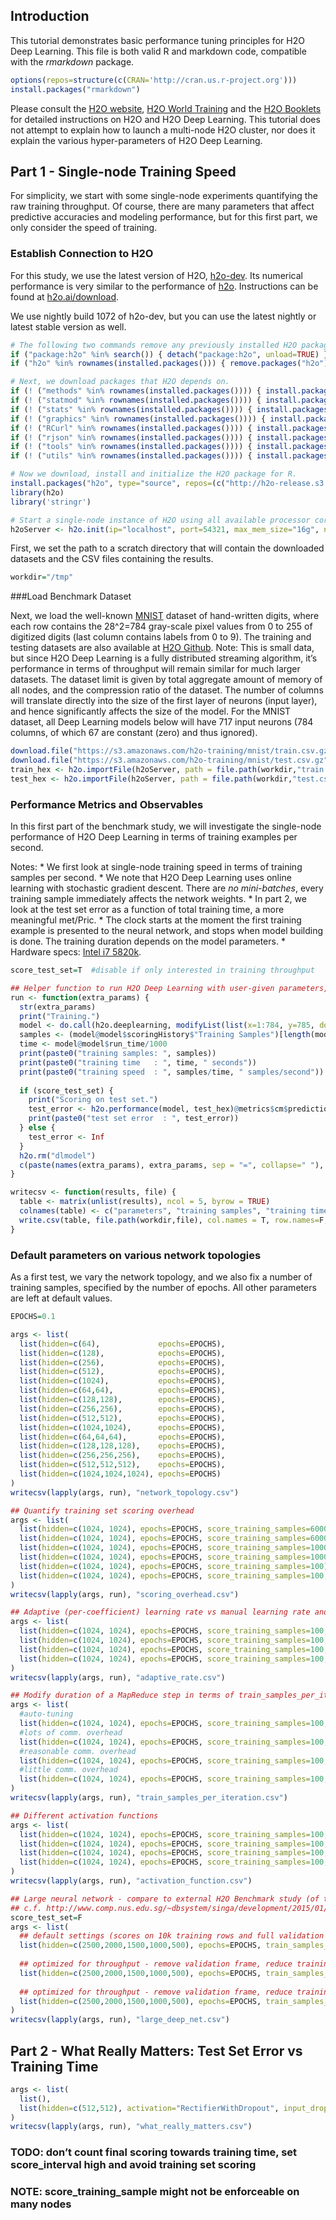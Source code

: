 ## Introduction

This tutorial demonstrates basic performance tuning principles for H2O Deep Learning. This file is both valid R and markdown code, compatible with the *rmarkdown* package.

```r
options(repos=structure(c(CRAN='http://cran.us.r-project.org')))
install.packages("rmarkdown")
```

Please consult the [H2O website](http://h2o.ai), [H2O World Training](http://learn.h2o.ai) and the [H2O Booklets](https://leanpub.com/u/h2oai) for detailed instructions on H2O and H2O Deep Learning. This tutorial does not attempt to explain how to launch a multi-node H2O cluster, nor does it explain the various hyper-parameters of H2O Deep Learning.

## Part 1 - Single-node Training Speed
For simplicity, we start with some single-node experiments quantifying the raw training throughput. Of course, there are many parameters that affect predictive accuracies and modeling performance, but for this first part, we only consider the speed of training.

### Establish Connection to H2O
For this study, we use the latest version of H2O, [h2o-dev](http://github.com/h2oai/h2o-dev). Its numerical performance is very similar to the performance of [h2o](http://github.com/h2oai/h2o). Instructions can be found at [h2o.ai/download](http://h2o.ai/download).

We use nightly build 1072 of h2o-dev, but you can use the latest nightly or latest stable version as well.

```r
# The following two commands remove any previously installed H2O packages for R.
if ("package:h2o" %in% search()) { detach("package:h2o", unload=TRUE) }
if ("h2o" %in% rownames(installed.packages())) { remove.packages("h2o") }

# Next, we download packages that H2O depends on.
if (! ("methods" %in% rownames(installed.packages()))) { install.packages("methods") }
if (! ("statmod" %in% rownames(installed.packages()))) { install.packages("statmod") }
if (! ("stats" %in% rownames(installed.packages()))) { install.packages("stats") }
if (! ("graphics" %in% rownames(installed.packages()))) { install.packages("graphics") }
if (! ("RCurl" %in% rownames(installed.packages()))) { install.packages("RCurl") }
if (! ("rjson" %in% rownames(installed.packages()))) { install.packages("rjson") }
if (! ("tools" %in% rownames(installed.packages()))) { install.packages("tools") }
if (! ("utils" %in% rownames(installed.packages()))) { install.packages("utils") }

# Now we download, install and initialize the H2O package for R.
install.packages("h2o", type="source", repos=(c("http://h2o-release.s3.amazonaws.com/h2o-dev/master/1072/R")))
library(h2o)
library('stringr')

# Start a single-node instance of H2O using all available processor cores and up to 16GB of memory
h2oServer <- h2o.init(ip="localhost", port=54321, max_mem_size="16g", nthreads=-1)
```

First, we set the path to a scratch directory that will contain the downloaded datasets and the CSV files containing the results.
```r
workdir="/tmp"
```

###Load Benchmark Dataset

Next, we load the well-known [MNIST](http://yann.lecun.com/exdb/mnist/) dataset of hand-written digits, where each row contains the 28^2=784 gray-scale pixel values from 0 to 255 of digitized digits (last column contains labels from 0 to 9). The training and testing datasets are also available at [H2O Github](https://github.com/h2oai/h2o/tree/master/smalldata/mnist).
Note: This is small data, but since H2O Deep Learning is a fully distributed streaming algorithm, it's performance in terms of throughput will remain similar for much larger datasets. The dataset limit is given by total aggregate amount of memory of all nodes, and the compression ratio of the dataset. The number of columns will translate directly into the size of the first layer of neurons (input layer), and hence significantly affects the size of the model. For the MNIST dataset, all Deep Learning models below will have 717 input neurons (784 columns, of which 67 are constant (zero) and thus ignored).
              
```r
download.file("https://s3.amazonaws.com/h2o-training/mnist/train.csv.gz", file.path(workdir,"train.csv.gz"), "wget", quiet = T)
download.file("https://s3.amazonaws.com/h2o-training/mnist/test.csv.gz", file.path(workdir,"test.csv.gz"), "wget", quiet = T)
train_hex <- h2o.importFile(h2oServer, path = file.path(workdir,"train.csv.gz"), header = F, sep = ',', key = 'train.hex')
test_hex <- h2o.importFile(h2oServer, path = file.path(workdir,"test.csv.gz"), header = F, sep = ',', key = 'test.hex')
```


### Performance Metrics and Observables

In this first part of the benchmark study, we will investigate the single-node performance of H2O Deep Learning in terms of training examples per second.

Notes:
  * We first look at single-node training speed in terms of training samples per second.
  * We note that H2O Deep Learning uses online learning with stochastic gradient descent. There are *no mini-batches*, every training sample immediately affects the network weights.
  * In part 2, we look at the test set error as a function of total training time, a more meaningful met/Pric.
  * The clock starts at the moment the first training example is presented to the neural network, and stops when model building is done. The training duration depends on the model parameters.
  * Hardware specs: [Intel i7 5820k](http://rog.asus.com/realbench/show_comment.php?id=6632).

```r
score_test_set=T  #disable if only interested in training throughput

## Helper function to run H2O Deep Learning with user-given parameters, print the test set error and the training speed
run <- function(extra_params) {
  str(extra_params)
  print("Training.")
  model <- do.call(h2o.deeplearning, modifyList(list(x=1:784, y=785, do_classification=T, training_frame=train_hex, destination_key="dlmodel"), extra_params))
  samples <- (model@model$scoringHistory$"Training Samples")[length(model@model$scoringHistory$"Training Samples")]
  time <- model@model$run_time/1000
  print(paste0("training samples: ", samples))
  print(paste0("training time   : ", time, " seconds"))
  print(paste0("training speed  : ", samples/time, " samples/second"))
  
  if (score_test_set) {
    print("Scoring on test set.")
    test_error <- h2o.performance(model, test_hex)@metrics$cm$prediction_error ## Note: This scores full test set (10,000 rows) - can take time!
    print(paste0("test set error  : ", test_error))
  } else {
    test_error <- Inf
  }
  h2o.rm("dlmodel")
  c(paste(names(extra_params), extra_params, sep = "=", collapse=" "), samples, sprintf("%.3f", time), sprintf("%.3f", samples/time), sprintf("%.3f", test_error))
}

writecsv <- function(results, file) {
  table <- matrix(unlist(results), ncol = 5, byrow = TRUE)
  colnames(table) <- c("parameters", "training samples", "training time", "training speed", "test set error")
  write.csv(table, file.path(workdir,file), col.names = T, row.names=F, quote=T, sep=",")
}
```


### Default parameters on various network topologies
As a first test, we vary the network topology, and we also fix a number of training samples, specified by the number of epochs. All other parameters are left at default values.
```r
EPOCHS=0.1

args <- list(
  list(hidden=c(64),             epochs=EPOCHS),
  list(hidden=c(128),            epochs=EPOCHS),
  list(hidden=c(256),            epochs=EPOCHS),
  list(hidden=c(512),            epochs=EPOCHS),
  list(hidden=c(1024),           epochs=EPOCHS),
  list(hidden=c(64,64),          epochs=EPOCHS),
  list(hidden=c(128,128),        epochs=EPOCHS),
  list(hidden=c(256,256),        epochs=EPOCHS),
  list(hidden=c(512,512),        epochs=EPOCHS),
  list(hidden=c(1024,1024),      epochs=EPOCHS),
  list(hidden=c(64,64,64),       epochs=EPOCHS),
  list(hidden=c(128,128,128),    epochs=EPOCHS),
  list(hidden=c(256,256,256),    epochs=EPOCHS),
  list(hidden=c(512,512,512),    epochs=EPOCHS),
  list(hidden=c(1024,1024,1024), epochs=EPOCHS)
)
writecsv(lapply(args, run), "network_topology.csv")
```
<div id='plot_network_topology'></div>
<div id='table_network_topology'></div>



```r
## Quantify training set scoring overhead
args <- list(
  list(hidden=c(1024, 1024), epochs=EPOCHS, score_training_samples=60000, score_duty_cycle=1, score_interval=1),
  list(hidden=c(1024, 1024), epochs=EPOCHS, score_training_samples=60000),
  list(hidden=c(1024, 1024), epochs=EPOCHS, score_training_samples=10000),
  list(hidden=c(1024, 1024), epochs=EPOCHS, score_training_samples=1000),
  list(hidden=c(1024, 1024), epochs=EPOCHS, score_training_samples=100),
  list(hidden=c(1024, 1024), epochs=EPOCHS, score_training_samples=100, score_duty_cycle=0, score_interval=10000)
)
writecsv(lapply(args, run), "scoring_overhead.csv")
```
<div id='plot_scoring_overhead'></div>
<div id='table_scoring_overhead'></div>


```r
## Adaptive (per-coefficient) learning rate vs manual learning rate and momentum
args <- list(
  list(hidden=c(1024, 1024), epochs=EPOCHS, score_training_samples=100, adaptive_rate=T),
  list(hidden=c(1024, 1024), epochs=EPOCHS, score_training_samples=100, adaptive_rate=T, rho=0.95, epsilon=1e-6),
  list(hidden=c(1024, 1024), epochs=EPOCHS, score_training_samples=100, adaptive_rate=F),
  list(hidden=c(1024, 1024), epochs=EPOCHS, score_training_samples=100, adaptive_rate=F, rate=1e-3, momentum_start=0.5, momentum_ramp=1e5, momentum_stable=0.99)
)
writecsv(lapply(args, run), "adaptive_rate.csv")
```
<div id='plot_adaptive_rate'></div>
<div id='table_adaptive_rate'></div>




```r
## Modify duration of a MapReduce step in terms of train_samples_per_iteration
args <- list(
  #auto-tuning
  list(hidden=c(1024, 1024), epochs=EPOCHS, score_training_samples=100, train_samples_per_iteration=-2),
  #lots of comm. overhead 
  list(hidden=c(1024, 1024), epochs=EPOCHS, score_training_samples=100, train_samples_per_iteration=100),  
  #reasonable comm. overhead
  list(hidden=c(1024, 1024), epochs=EPOCHS, score_training_samples=100, train_samples_per_iteration=1000), 
  #little comm. overhead
  list(hidden=c(1024, 1024), epochs=EPOCHS, score_training_samples=100, train_samples_per_iteration=6000)  
)
writecsv(lapply(args, run), "train_samples_per_iteration.csv")
```
<div id='plot_train_samples_per_iteration'></div>
<div id='table_train_samples_per_iteration'></div>



```r
## Different activation functions
args <- list(
  list(hidden=c(1024, 1024), epochs=EPOCHS, score_training_samples=100, train_samples_per_iteration=1000, activation="Rectifier"),
  list(hidden=c(1024, 1024), epochs=EPOCHS, score_training_samples=100, train_samples_per_iteration=1000, activation="RectifierWithDropout"),
  list(hidden=c(1024, 1024), epochs=EPOCHS, score_training_samples=100, train_samples_per_iteration=1000, activation="Tanh"),
  list(hidden=c(1024, 1024), epochs=EPOCHS, score_training_samples=100, train_samples_per_iteration=1000, activation="TanhWithDropout")
)
writecsv(lapply(args, run), "activation_function.csv")
```
<div id='plot_activation_function'></div>
<div id='table_activation_function'></div>




```r
## Large neural network - compare to external H2O Benchmark study (of throughput only - should consider (test set) accuracy as well)
## c.f. http://www.comp.nus.edu.sg/~dbsystem/singa/development/2015/01/29/compare-h2o/
score_test_set=F
args <- list(
  ## default settings (scores on 10k training rows and full validation frame) and adaptive learning rate overhead (which might pay off)
  list(hidden=c(2500,2000,1500,1000,500), epochs=EPOCHS, train_samples_per_iteration=1500, activation="Tanh", validation_frame=test_hex),                  
  
  ## optimized for throughput - remove validation frame, reduce training set scoring sample, disable adaptive_rate (seems to help initial convergence)
  list(hidden=c(2500,2000,1500,1000,500), epochs=EPOCHS, train_samples_per_iteration=1500, activation="Tanh", adaptive_rate=F, score_training_samples=100, score_duty_cycle=0),
  
  ## optimized for throughput - remove validation frame, reduce training set scoring sample, disable adaptive_rate (seems to help initial convergence)
  list(hidden=c(2500,2000,1500,1000,500), epochs=EPOCHS, train_samples_per_iteration=1500, activation="RectifierWithDropout", adaptive_rate=F, score_training_samples=100, score_duty_cycle=0)
)
writecsv(lapply(args, run), "large_deep_net.csv")
```
<div id='plot_large_deep_net'></div>
<div id='table_large_deep_net'></div>




## Part 2 - What Really Matters: Test Set Error vs Training Time

```r
args <- list(
  list(),
  list(hidden=c(512,512), activation="RectifierWithDropout", input_dropout_ratio=0.2, l1=1e-5)
)
writecsv(lapply(args, run), "what_really_matters.csv")
```
<div id='plot_what_really_matters'></div>
<div id='table_what_really_matters'></div>




### TODO: don't count final scoring towards training time, set score_interval high and avoid training set scoring
### NOTE: score_training_sample might not be enforceable on many nodes
